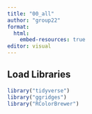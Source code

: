 ```yaml
---
title: "00_all"
author: "group22"
format:
  html:
    embed-resources: true
editor: visual
---
```


## Load Libraries

```r
library("tidyverse")
library("ggridges")
library("RColorBrewer")
```
